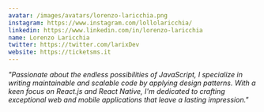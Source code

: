 ```yaml
---
avatar: /images/avatars/lorenzo-laricchia.png
instagram: https://www.instagram.com/lollolaricchia/
linkedin: https://www.linkedin.com/in/lorenzo-laricchia
name: Lorenzo Laricchia
twitter: https://twitter.com/larixDev
website: https://ticketsms.it
---
```


_"Passionate about the endless possibilities of JavaScript, I specialize in writing maintainable and scalable code by applying design patterns. With a keen focus on React.js and React Native, I'm dedicated to crafting exceptional web and mobile applications that leave a lasting impression."_
